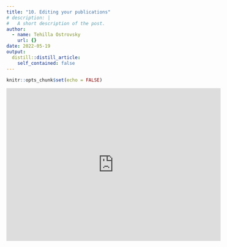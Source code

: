 ```yaml
---
title: "10. Editing your publications"
# description: |
#   A short description of the post.
author:
  - name: Tehilla Ostrovsky
    url: {}
date: 2022-05-19
output:
  distill::distill_article:
    self_contained: false
---
```



```r
knitr::opts_chunk$set(echo = FALSE)
```

<iframe width="560" height="400" src="https://www.youtube.com/embed/XfRleMtIUQg" title="YouTube video player" frameborder="0" allow="accelerometer; autoplay; clipboard-write; encrypted-media; gyroscope; picture-in-picture" allowfullscreen></iframe>

